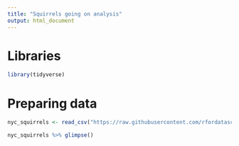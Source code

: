 ```yaml
---
title: "Squirrels going on analysis"
output: html_document
---
```


# Libraries

```r
library(tidyverse)
```


# Preparing data

```r
nyc_squirrels <- read_csv("https://raw.githubusercontent.com/rfordatascience/tidytuesday/master/data/2019/2019-10-29/nyc_squirrels.csv")

nyc_squirrels %>% glimpse()
```


